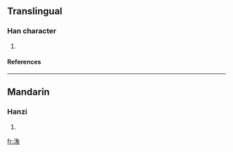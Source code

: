 ==Translingual==
===Han character===
{{Han char|rn=85|rad=水|as=12|sn=15|four=3013<sub>1</sub>|canj=水人土火 (EOGF)}}
# {{defn|Han|sort=水12}}
====References====
{{Han ref|kx=0648.320|dkj=18223|dj=1058.170|hdz=31744.010|uh=6F50|ud=28496|bh=E64E|bd=58958}}

----
==Mandarin==
===Hanzi===
{{cmn-hanzi|pin=[[bō]] (bo1), [[jiào]] (jiao4)|wg=po<sup>1</sup>, chiao<sup>4</sup>}}
# {{defn|Mandarin}}

[[fr:潐]]